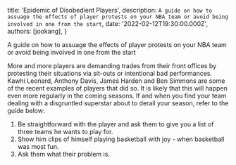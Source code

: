 
  title: 'Epidemic of Disobedient Players',
  description: `A guide on how to assuage the effects of player protests on your NBA team or avoid being involved in one from the start`,
  date: '2022-02-12T19:30:00.000Z',
  authors: [jookang],
}

<!--excerpt-->

A guide on how to assuage the effects of player protests on your NBA team or avoid being involved in one from the start

<!--/excerpt-->

More and more players are demanding trades from their front offices by protesting their situations via sit-outs or intentional bad performances. Kawhi Leonard, Anthony Davis, James Harden and Ben Simmons are some of the recent examples of players that did so. It is likely that this will happen even more regularly in the coming seasons. If and when you find your team dealing with a disgruntled superstar about to derail your season, refer to the guide below:

1. Be straightforward with the player and ask them to give you a list of three teams he wants to play for.
2. Show him clips of himself playing basketball with joy - when basketball was most fun.
3. Ask them what their problem is.
